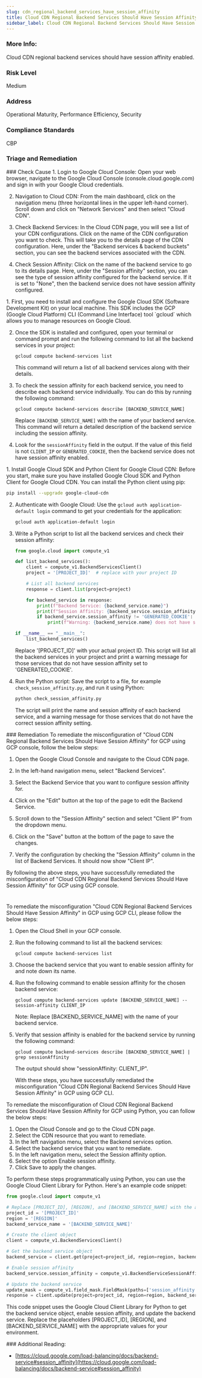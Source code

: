 ```yaml
---
slug: cdn_regional_backend_services_have_session_affinity
title: Cloud CDN Regional Backend Services Should Have Session Affinity
sidebar_label: Cloud CDN Regional Backend Services Should Have Session Affinity
---
```


### More Info:

Cloud CDN regional backend services should have session affinity enabled.

### Risk Level

Medium

### Address

Operational Maturity, Performance Efficiency, Security

### Compliance Standards

CBP


### Triage and Remediation
<Tabs>

<Tab title='Cause'>
### Check Cause
<AccordionGroup>
<Accordion title='Using Console' defaultOpen='true'>
1. Login to Google Cloud Console: Open your web browser, navigate to the Google Cloud Console (console.cloud.google.com) and sign in with your Google Cloud credentials.

2. Navigation to Cloud CDN: From the main dashboard, click on the navigation menu (three horizontal lines in the upper left-hand corner). Scroll down and click on "Network Services" and then select "Cloud CDN".

3. Check Backend Services: In the Cloud CDN page, you will see a list of your CDN configurations. Click on the name of the CDN configuration you want to check. This will take you to the details page of the CDN configuration. Here, under the "Backend services & backend buckets" section, you can see the backend services associated with the CDN.

4. Check Session Affinity: Click on the name of the backend service to go to its details page. Here, under the "Session affinity" section, you can see the type of session affinity configured for the backend service. If it is set to "None", then the backend service does not have session affinity configured.
</Accordion>

<Accordion title='Using CLI'>
1. First, you need to install and configure the Google Cloud SDK (Software Development Kit) on your local machine. This SDK includes the GCP (Google Cloud Platform) CLI (Command Line Interface) tool `gcloud` which allows you to manage resources on Google Cloud.

2. Once the SDK is installed and configured, open your terminal or command prompt and run the following command to list all the backend services in your project:

   ```
   gcloud compute backend-services list
   ```
   This command will return a list of all backend services along with their details.

3. To check the session affinity for each backend service, you need to describe each backend service individually. You can do this by running the following command:

   ```
   gcloud compute backend-services describe [BACKEND_SERVICE_NAME]
   ```
   Replace `[BACKEND_SERVICE_NAME]` with the name of your backend service. This command will return a detailed description of the backend service including the session affinity.

4. Look for the `sessionAffinity` field in the output. If the value of this field is not `CLIENT_IP` or `GENERATED_COOKIE`, then the backend service does not have session affinity enabled.
</Accordion>

<Accordion title='Using Python'>
1. Install Google Cloud SDK and Python Client for Google Cloud CDN: Before you start, make sure you have installed Google Cloud SDK and Python Client for Google Cloud CDN. You can install the Python client using pip:

   ```bash
   pip install --upgrade google-cloud-cdn
   ```

2. Authenticate with Google Cloud: Use the `gcloud auth application-default login` command to get your credentials for the application:

   ```bash
   gcloud auth application-default login
   ```

3. Write a Python script to list all the backend services and check their session affinity:

   ```python
   from google.cloud import compute_v1

   def list_backend_services():
       client = compute_v1.BackendServicesClient()
       project = '[PROJECT_ID]'  # replace with your project ID

       # List all backend services
       response = client.list(project=project)

       for backend_service in response:
           print(f"Backend Service: {backend_service.name}")
           print(f"Session Affinity: {backend_service.session_affinity}")
           if backend_service.session_affinity != 'GENERATED_COOKIE':
               print(f"Warning: {backend_service.name} does not have session affinity set to GENERATED_COOKIE")

   if __name__ == "__main__":
       list_backend_services()
   ```

   Replace '[PROJECT_ID]' with your actual project ID. This script will list all the backend services in your project and print a warning message for those services that do not have session affinity set to 'GENERATED_COOKIE'.

4. Run the Python script: Save the script to a file, for example `check_session_affinity.py`, and run it using Python:

   ```bash
   python check_session_affinity.py
   ```

   The script will print the name and session affinity of each backend service, and a warning message for those services that do not have the correct session affinity setting.
</Accordion>

</AccordionGroup>
</Tab>

<Tab title='Remediation'>
### Remediation

<AccordionGroup>
<Accordion title='Using Console' defaultOpen='true'>
To remediate the misconfiguration of "Cloud CDN Regional Backend Services Should Have Session Affinity" for GCP using GCP console, follow the below steps:

1. Open the Google Cloud Console and navigate to the Cloud CDN page.

2. In the left-hand navigation menu, select "Backend Services".

3. Select the Backend Service that you want to configure session affinity for.

4. Click on the "Edit" button at the top of the page to edit the Backend Service.

5. Scroll down to the "Session Affinity" section and select "Client IP" from the dropdown menu.

6. Click on the "Save" button at the bottom of the page to save the changes.

7. Verify the configuration by checking the "Session Affinity" column in the list of Backend Services. It should now show "Client IP".

By following the above steps, you have successfully remediated the misconfiguration of "Cloud CDN Regional Backend Services Should Have Session Affinity" for GCP using GCP console.

#
</Accordion>

<Accordion title='Using CLI'>
To remediate the misconfiguration "Cloud CDN Regional Backend Services Should Have Session Affinity" in GCP using GCP CLI, please follow the below steps:

1. Open the Cloud Shell in your GCP console.

2. Run the following command to list all the backend services:

   ```
   gcloud compute backend-services list
   ```

3. Choose the backend service that you want to enable session affinity for and note down its name.

4. Run the following command to enable session affinity for the chosen backend service:

   ```
   gcloud compute backend-services update [BACKEND_SERVICE_NAME] --session-affinity CLIENT_IP
   ```

   Note: Replace [BACKEND_SERVICE_NAME] with the name of your backend service.

5. Verify that session affinity is enabled for the backend service by running the following command:

   ```
   gcloud compute backend-services describe [BACKEND_SERVICE_NAME] | grep sessionAffinity
   ```

   The output should show "sessionAffinity: CLIENT_IP".

   With these steps, you have successfully remediated the misconfiguration "Cloud CDN Regional Backend Services Should Have Session Affinity" in GCP using GCP CLI.
</Accordion>

<Accordion title='Using Python'>
To remediate the misconfiguration of Cloud CDN Regional Backend Services Should Have Session Affinity for GCP using Python, you can follow the below steps:

1. Open the Cloud Console and go to the Cloud CDN page.
2. Select the CDN resource that you want to remediate.
3. In the left navigation menu, select the Backend services option.
4. Select the backend service that you want to remediate.
5. In the left navigation menu, select the Session affinity option.
6. Select the option Enable session affinity.
7. Click Save to apply the changes.

To perform these steps programmatically using Python, you can use the Google Cloud Client Library for Python. Here's an example code snippet:

```python
from google.cloud import compute_v1

# Replace [PROJECT_ID], [REGION], and [BACKEND_SERVICE_NAME] with the appropriate values
project_id = '[PROJECT_ID]'
region = '[REGION]'
backend_service_name = '[BACKEND_SERVICE_NAME]'

# Create the client object
client = compute_v1.BackendServicesClient()

# Get the backend service object
backend_service = client.get(project=project_id, region=region, backend_service=backend_service_name)

# Enable session affinity
backend_service.session_affinity = compute_v1.BackendServiceSessionAffinity.CLIENT_IP

# Update the backend service
update_mask = compute_v1.field_mask.FieldMask(paths=['session_affinity'])
response = client.update(project=project_id, region=region, backend_service=backend_service_name, backend_service_resource=backend_service, update_mask=update_mask)
```

This code snippet uses the Google Cloud Client Library for Python to get the backend service object, enable session affinity, and update the backend service. Replace the placeholders [PROJECT_ID], [REGION], and [BACKEND_SERVICE_NAME] with the appropriate values for your environment.
</Accordion>

</AccordionGroup>
</Tab>
</Tabs>
### Additional Reading:

- [https://cloud.google.com/load-balancing/docs/backend-service#session_affinity](https://cloud.google.com/load-balancing/docs/backend-service#session_affinity) 

